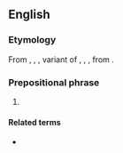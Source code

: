 ==English==

===Etymology===
From {{inh|en|enm|for the luf of God}}, {{m|enm|for þe love of god}}, {{m|enm|for ðe luve of gode|lit=for the love of God}}, variant of {{m|enm|for godes luve}}, {{m|enm|for godes lufe}}, {{m|enm|for godes lufen|lit=for God's love}}, from {{inh|en|ang|for Godes lufon|lit=for God's love}}.

===Prepositional phrase===
{{en-PP}}

# {{n-g|An expression of [[exasperation]].}}
#: {{ux|en|'''For the love of God''', take that out of the microwave before it blows up!}}
#: {{syn|en|for the love of Betsy|for the love of Mike|for Pete's sake|for crying out loud|for God's sake|sakes|Thesaurus:for the love of God}}

====Related terms====
* {{l|en|for the love of}}